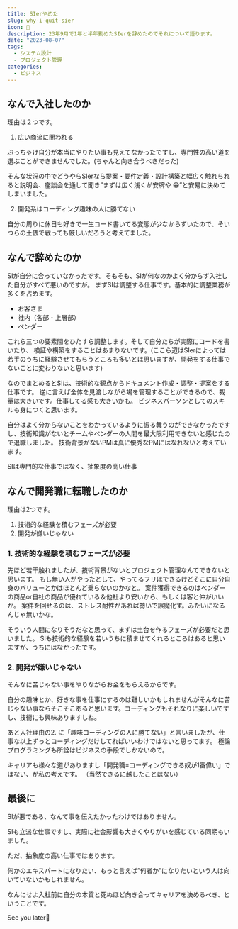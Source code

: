 ```yaml
---
title: SIerやめた
slug: why-i-quit-sier
icon: 💩
description: 23年9月で1年と半年勤めたSIerを辞めたのでそれについて語ります。
date: "2023-08-07"
tags:
  - システム設計
  - プロジェクト管理
categories:
  - ビジネス
---
```

## なんで入社したのか

理由は２つです。

1. 広い商流に関われる

ぶっちゃけ自分が本当にやりたい事も見えてなかったですし、専門性の高い道を選ぶことができませんでした。(ちゃんと向き合うべきだった)

そんな状況の中でどうやらSIerなら提案・要件定義・設計構築と幅広く触れられると説明会、座談会を通して聞き”まずは広く浅くが安牌や
😁”と安易に決めてしまいました。

2. 開発系はコーディング趣味の人に勝てない

自分の周りに休日も好きで一生コード書いてる変態が少なからずいたので、そいつらの土俵で戦っても厳しいだろうと考えてました。

## なんで辞めたのか

SIが自分に合っていなかったです。そもそも、SIが何なのかよく分からず入社した自分がすべて悪いのですが。
まずSIは調整する仕事です。基本的に調整業務が多くを占めます。

- お客さま
- 社内（各部・上層部）
- ベンダー

これら三つの要素間をひたすら調整します。そして自分たちが実際にコードを書いたり、
検証や構築をすることはあまりないです。(ここら辺はSIerによっては若手のうちに経験させてもらうところも多いとは思いますが、開発をする仕事でないことに変わりないと思います)

なのでまとめるとSIは、技術的な観点からドキュメント作成・調整・提案をする仕事です。
逆に言えば全体を見渡しながら場を管理することができるので、裁量は大きいです。仕事してる感も大きいかも。
ビジネスパーソンとしてのスキルも身につくと思います。

自分はよく分からないことをわかっているように振る舞うのができなかったですし、技術知識がないとチームやベンダーの人間を最大限利用できないと感じたので退職しました。
技術背景がないPMは真に優秀なPMにはなれないと考えています。
<aside className="danger-callout">
SIは専門的な仕事ではなく、抽象度の高い仕事
</aside>

## なんで開発職に転職したのか
理由は2つです。
1. 技術的な経験を積むフェーズが必要
2. 開発が嫌いじゃない

### 1. 技術的な経験を積むフェーズが必要
先ほど若干触れましたが、技術背景がないとプロジェクト管理なんてできないと思います。
もし無い人がやったとして、やってるフリはできるけどそこに自分自身のバリューとかはほとんど乗らないのかなと。
案件獲得できるのはベンダーの商品or自社の商品が優れている＆他社より安いから、もしくは客と仲がいいか。
案件を回せるのは、ストレス耐性があれば勢いで誤魔化す。みたいになるんじゃ無いかな。

そういう人間になりそうだなと思って、まずは土台を作るフェーズが必要だと思いました。
SIも技術的な経験を若いうちに積ませてくれるところはあると思いますが、うちにはなかったです。

### 2. 開発が嫌いじゃない
そんなに苦じゃない事をやりながらお金をもらえるからです。

自分の趣味とか、好きな事を仕事にするのは難しいかもしれませんがそんなに苦じゃない事ならそこそこあると思います。コーディングもそれなりに楽しいですし、技術にも興味ありますしね。

あと入社理由の2. に「趣味コーディングの人に勝てない」と言いましたが、仕事な以上ずっとコーディングだけしてればいいわけではないと思ってます。
極論プログラミングも所詮はビジネスの手段でしかないので。

キャリアも様々な道がありますし「開発職=コーディングできる奴が1番偉い」ではない、が私の考えです。
（当然できるに越したことはない）

## 最後に

SIが悪である、なんて事を伝えたかったわけではありません。

SIも立派な仕事ですし、実際に社会影響も大きくやりがいを感じている同期もいました。

ただ、抽象度の高い仕事ではあります。

何かのエキスパートになりたい、もっと言えば”何者か”になりたいという人は向いていないかもしれません。

なんにせよ入社前に自分の本質と死ぬほど向き合ってキャリアを決めるべき、ということです。

See you later👋